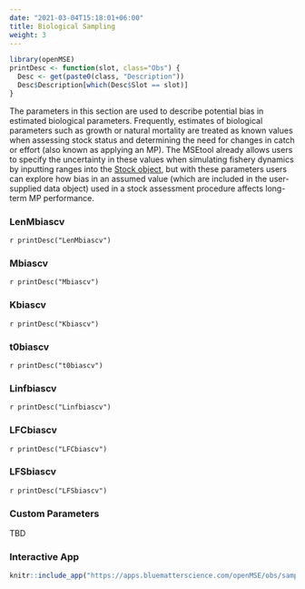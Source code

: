 ```yaml
---
date: "2021-03-04T15:18:01+06:00"
title: Biological Sampling
weight: 3
---
```


```r
library(openMSE)
printDesc <- function(slot, class="Obs") {
  Desc <- get(paste0(class, "Description"))
  Desc$Description[which(Desc$Slot == slot)]
}
```

The parameters in this section are used to describe potential bias in estimated biological parameters. Frequently, estimates of biological parameters such as growth or natural mortality are treated as known values when assessing stock status and determining the need for changes in catch or effort (also known as applying an MP). The MSEtool already allows users to specify the uncertainty in these values when simulating fishery dynamics by inputting ranges into the [Stock object](/object-stock), but with these parameters users can explore how bias in an assumed value (which are included in the user-supplied data object) used in a stock assessment procedure affects long-term MP performance.


### LenMbiascv
`r printDesc("LenMbiascv")` 

### Mbiascv 
`r printDesc("Mbiascv")`

### Kbiascv
`r printDesc("Kbiascv")`

### t0biascv
`r printDesc("t0biascv")`

### Linfbiascv
`r printDesc("Linfbiascv")`

### LFCbiascv
`r printDesc("LFCbiascv")`

### LFSbiascv
`r printDesc("LFSbiascv")`

### Custom Parameters
TBD 

### Interactive App

```r
knitr::include_app("https://apps.bluematterscience.com/openMSE/obs/sampling",height="950px") 
```
